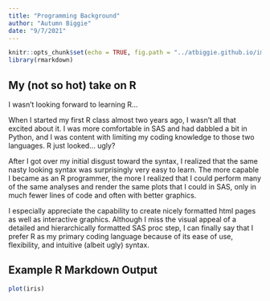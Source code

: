 ```yaml
---
title: "Programming Background"
author: "Autumn Biggie"
date: "9/7/2021"
---
```


```r
knitr::opts_chunk$set(echo = TRUE, fig.path = "../atbiggie.github.io/images")
library(rmarkdown)
```

## My (not so hot) take on R

I wasn't looking forward to learning R...  

When I started my first R class almost two years ago, I wasn't all that excited about it. I was more comfortable in SAS and had dabbled a bit in Python, and I was content with limiting my coding knowledge to those two languages. R just looked... ugly?  

After I got over my initial disgust toward the syntax, I realized that the same nasty looking syntax was surprisingly very easy to learn. The more capable I became as an R programmer, the more I realized that I could perform many of the same analyses and render the same plots that I could in SAS, only in much fewer lines of code and often with better graphics.

I especially appreciate the capability to create nicely formatted html pages as well as interactive graphics. Although I miss the visual appeal of a detailed and hierarchically formatted SAS proc step, I can finally say that I prefer R as my primary coding language because of its ease of use, flexibility, and intuitive (albeit ugly) syntax.

## Example R Markdown Output  

```r
plot(iris)
```

